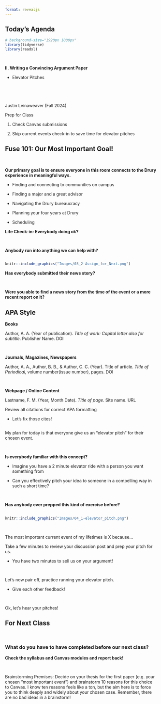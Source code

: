 ```yaml
---
format: revealjs
---
```



## Today's Agenda {background-image="Images/background-news_v2.png" .center}

```r
# background-size="1920px 1080px"
library(tidyverse)
library(readxl)
```

<br>

::: {.r-fit-text}
**II. Writing a Convincing Argument Paper**

- Elevator Pitches
:::

<br>

<br>

::: r-stack
Justin Leinaweaver (Fall 2024)
:::

::: notes
Prep for Class

1. Check Canvas submissions

2. Skip current events check-in to save time for elevator pitches

:::



## Fuse 101: Our Most Important Goal! {background-image="Images/background-news_v2.png" .center}

<br>

**Our primary goal is to ensure everyone in this room connects to the Drury experience in meaningful ways.**

- Finding and connecting to communities on campus

- Finding a major and a great advisor

- Navigating the Drury bureaucracy

- Planning your four years at Drury

- Scheduling

::: notes

**Life Check-in: Everybody doing ok?**

<br>

**Anybody run into anything we can help with?**

:::




## {background-image="Images/background-news_v2.png" .center}

```r
knitr::include_graphics("Images/03_2-Assign_for_Next.png")
```

::: notes

**Has everybody submitted their news story?**

<br>

**Were you able to find a news story from the time of the event or a more recent report on it?**

:::



## APA Style {background-image="Images/background-news_v2.png" .center}

**Books**

Author, A. A. (Year of publication). *Title of work: Capital letter also for subtitle*. Publisher Name. DOI

<br>

**Journals, Magazines, Newspapers**

Author, A. A., Author, B. B., & Author, C. C. (Year). Title of article. *Title of Periodical*, volume number(issue number), pages. DOI

<br>

**Webpage / Online Content**

Lastname, F. M. (Year, Month Date). *Title of page*. Site name. URL

::: notes

Review all citations for correct APA formatting

- Let's fix those cites!

:::



## {background-image="Images/05_1-elevator-pitch.png"}

::: notes

My plan for today is that everyone give us an "elevator pitch" for their chosen event.

<br>

**Is everybody familiar with this concept?**

- Imagine you have a 2 minute elevator ride with a person you want something from

- Can you effectively pitch your idea to someone in a compelling way in such a short time?

<br>

**Has anybody ever prepped this kind of exercise before?**

:::




## {background-image="Images/background-news_v2.png" .center}

```r
knitr::include_graphics("Images/04_1-elevator_pitch.png")
```

<br>

The most important current event of my lifetimes is X because...

::: notes

Take a few minutes to review your discussion post and prep your pitch for us.

- You have two minutes to sell us on your argument!

<br>

Let's now pair off, practice running your elevator pitch.

- Give each other feedback!

<br>

Ok, let's hear your pitches!
:::



## For Next Class {background-image="Images/background-blue_triangles_flipped.png" .center}

<br>

### What do you have to have completed before our next class?


::: notes

**Check the syllabus and Canvas modules and report back!**

<br>

Brainstorming Premises: Decide on your thesis for the first paper (e.g. your chosen "most important event") and brainstorm 10 reasons for this choice to Canvas. I know ten reasons feels like a ton, but the aim here is to force you to think deeply and widely about your chosen case. Remember, there are no bad ideas in a brainstorm!

:::

